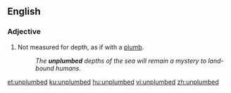 ==English==

===Adjective===
{{en-adj}}

# Not measured for depth, as if with a [[plumb]].
#: ''The '''unplumbed''' depths of the sea will remain a mystery to land-bound humans.''

[[et:unplumbed]]
[[ku:unplumbed]]
[[hu:unplumbed]]
[[vi:unplumbed]]
[[zh:unplumbed]]